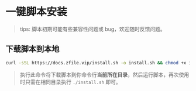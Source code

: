 # 一键脚本安装

> tips: 脚本初期可能有些兼容性问题或 bug，欢迎随时反馈问题。


## 下载脚本到本地

```bash
curl -sSL https://docs.zfile.vip/install.sh -o install.sh && chmod +x install.sh && ./install.sh
```

> 执行此命令将下载脚本到你命令行**当前所在目录**，然后运行脚本，再次使用时只需在相同目录执行 `./install.sh` 即可。